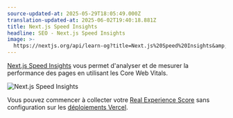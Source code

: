 ```yaml
---
source-updated-at: 2025-05-29T18:05:49.000Z
translation-updated-at: 2025-06-02T19:40:18.881Z
title: Next.js Speed Insights
headline: SEO - Next.js Speed Insights
image: >-
  https://nextjs.org/api/learn-og?title=Next.js%20Speed%20Insights&amp;chapter=30
---
```


[Next.js Speed Insights](https://nextjs.org/analytics) vous permet d'analyser et de mesurer la performance des pages en utilisant les Core Web Vitals.

![Next.js Speed Insights](https://h8DxKfmAPhn8O0p3.public.blob.vercel-storage.com/learn/pages-router/seo/analytics.png)

Vous pouvez commencer à collecter votre [Real Experience Score](https://vercel.com/docs/concepts/speed-insights#metrics) sans configuration sur les [déploiements Vercel](https://vercel.com/docs/concepts/speed-insights).